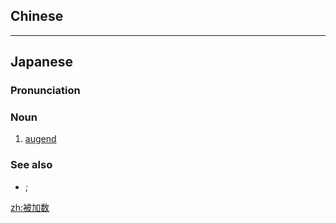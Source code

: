 {{also|被加數}}
==Chinese==
{{zh-see|被加數}}

----

==Japanese==
{{ja-kanjitab|ひ|か|すう|yomi=o}}

===Pronunciation===
{{ja-pron|ひかすう|acc=2|y=o}}

===Noun===
{{ja-noun|ひかすう}}

# {{lb|ja|arithmetic|sort=ひかすう}} [[augend]]

===See also===
* {{ja-l|加数|かすう|kasū}}; {{ja-l|和|わ|wa}}

[[zh:被加数]]